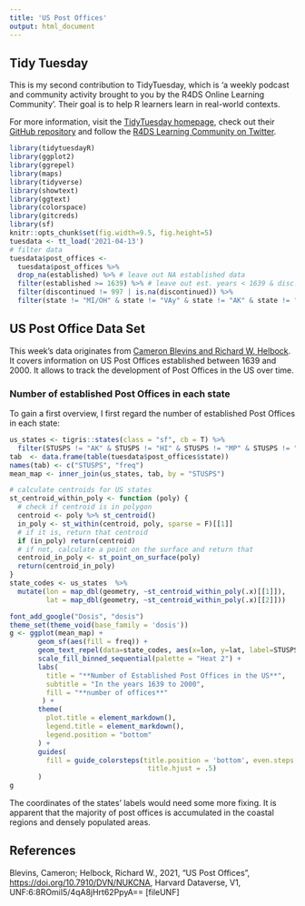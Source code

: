```yaml
---
title: 'US Post Offices'
output: html_document
---
```


## Tidy Tuesday

This is my second contribution to TidyTuesday, which is 'a weekly podcast and community activity brought to you by the R4DS Online Learning Community'. Their goal is to help R learners learn in real-world contexts. 

For more information, visit the [TidyTuesday homepage](https://www.tidytuesday.com/), check out their [GitHub repository](https://github.com/rfordatascience/tidytuesday) and follow the [R4DS Learning Community on Twitter](https://twitter.com/R4DScommunity).

```r
library(tidytuesdayR)
library(ggplot2)
library(ggrepel)
library(maps)
library(tidyverse)
library(showtext)
library(ggtext)
library(colorspace)
library(gitcreds)
library(sf)
knitr::opts_chunk$set(fig.width=9.5, fig.height=5) 
tuesdata <- tt_load('2021-04-13')
# filter data
tuesdata$post_offices <- 
  tuesdata$post_offices %>% 
  drop_na(established) %>% # leave out NA established data
  filter(established >= 1639) %>% # leave out est. years < 1639 & disc. == 997
  filter(discontinued != 997 | is.na(discontinued)) %>%
  filter(state != "MI/OH" & state != "VAy" & state != "AK" & state != "HI") # leave out not surely attributable states
```

## US Post Office Data Set

This week's data originates from [Cameron Blevins and Richard W. Helbock](https://dataverse.harvard.edu/dataset.xhtml?persistentId=doi:10.7910/DVN/NUKCNA). It covers information on US Post Offices established between 1639 and 2000. It allows to track the development of Post Offices in the US over time.

### Number of established Post Offices in each state

To gain a first overview, I first regard the number of established Post Offices in each state:

```r
us_states <- tigris::states(class = "sf", cb = T) %>% 
  filter(STUSPS != "AK" & STUSPS != "HI" & STUSPS != "MP" & STUSPS != "VI" & STUSPS != "PR" & STUSPS != "AS" & STUSPS != "GU")
tab  <- data.frame(table(tuesdata$post_offices$state))
names(tab) <- c("STUSPS", "freq")
mean_map <- inner_join(us_states, tab, by = "STUSPS")
```
```r
# calculate centroids for US states
st_centroid_within_poly <- function (poly) {
  # check if centroid is in polygon
  centroid <- poly %>% st_centroid() 
  in_poly <- st_within(centroid, poly, sparse = F)[[1]] 
  # if it is, return that centroid
  if (in_poly) return(centroid) 
  # if not, calculate a point on the surface and return that
  centroid_in_poly <- st_point_on_surface(poly) 
  return(centroid_in_poly)
}
state_codes <- us_states  %>% 
  mutate(lon = map_dbl(geometry, ~st_centroid_within_poly(.x)[[1]]),
         lat = map_dbl(geometry, ~st_centroid_within_poly(.x)[[2]]))

font_add_google("Dosis", "dosis")
theme_set(theme_void(base_family = 'dosis'))
g <- ggplot(mean_map) +
       geom_sf(aes(fill = freq)) +
       geom_text_repel(data=state_codes, aes(x=lon, y=lat, label=STUSPS), size=3, color = 'black') +
       scale_fill_binned_sequential(palette = "Heat 2") +
       labs(
         title = "**Number of Established Post Offices in the US**",
         subtitle = "In the years 1639 to 2000",
         fill = "**number of offices**"
        ) +
       theme(
         plot.title = element_markdown(),
         legend.title = element_markdown(),
         legend.position = "bottom"
       ) +
       guides(
         fill = guide_colorsteps(title.position = 'bottom', even.steps = TRUE, barwidth = 20, barheight = 0.5,
                                  title.hjust = .5)
       )
g
```
The coordinates of the states' labels would need some more fixing. It is apparent that the majority of post offices is accumulated in the coastal regions and densely populated areas. 

## References

Blevins, Cameron; Helbock, Richard W., 2021, "US Post Offices", <https://doi.org/10.7910/DVN/NUKCNA>, Harvard Dataverse, V1, UNF:6:8ROmiI5/4qA8jHrt62PpyA== [fileUNF]

